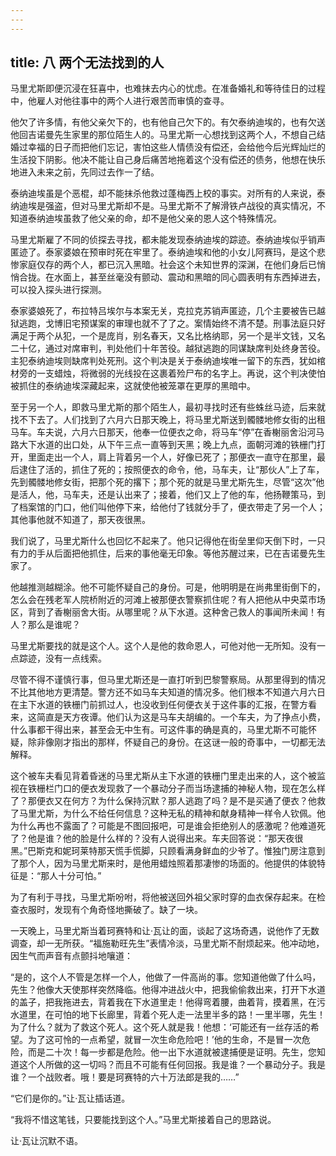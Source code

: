 ```yaml
---
---
---
```

title: 八 两个无法找到的人
---




马里尤斯即便沉浸在狂喜中，也难抹去内心的忧虑。在准备婚礼和等待佳日的过程中，他雇人对他往事中的两个人进行艰苦而审慎的查寻。

他欠了许多情，有他父亲欠下的，也有他自己欠下的。有欠泰纳迪埃的，也有欠送他回吉诺曼先生家里的那位陌生人的。马里尤斯一心想找到这两个人，不想自己结婚过幸福的日子而把他们忘记，害怕这些人情债没有偿还，会给他今后光辉灿烂的生活投下阴影。他决不能让自己身后痛苦地拖着这个没有偿还的债务，他想在快乐地进入未来之前，先同过去作一了结。

泰纳迪埃虽是个恶棍，却不能抹杀他救过蓬梅西上校的事实。对所有的人来说，泰纳迪埃是强盗，但对马里尤斯却不是。马里尤斯不了解滑铁卢战役的真实情况，不知道泰纳迪埃虽救了他父亲的命，却不是他父亲的恩人这个特殊情况。

马里尤斯雇了不同的侦探去寻找，都未能发现泰纳迪埃的踪迹。泰纳迪埃似乎销声匿迹了。泰家婆娘在预审时死在牢里了。泰纳迪埃和他的小女儿阿赛玛，是这个悲惨家庭仅存的两个人，都已沉入黑暗。社会这个未知世界的深渊，在他们身后已悄悄合拢。在水面上，甚至丝毫没有颤动、震动和黑暗的同心圆表明有东西掉进去，可以投入探头进行探测。

泰家婆娘死了，布拉特吕埃尔与本案无关，克拉克苏销声匿迹，几个主要被告已越狱逃跑，戈博旧宅预谋案的审理也就不了了之。案情始终不清不楚。刑事法庭只好满足于两个从犯，一个是庞肖，别名春天，又名比格纳耶，另一个是半文钱，又名二十亿，通过对席审判，判处他们十年苦役。越狱逃跑的同谋缺席判处终身苦役。主犯泰纳迪埃则缺席判处死刑。这个判决是关于泰纳迪埃唯一留下的东西，犹如棺材旁的一支蜡烛，将微弱的光线投在这裹着殓尸布的名字上。再说，这个判决使怕被抓住的泰纳迪埃深藏起来，这就使他被笼罩在更厚的黑暗中。

至于另一个人，即救马里尤斯的那个陌生人，最初寻找时还有些蛛丝马迹，后来就找不下去了。人们找到了六月六日那天晚上，将马里尤斯送到髑髅地修女街的出租马车。车夫说，六月六日那天，他奉一位便衣之命，将马车“停”在香榭丽舍沿河马路大下水道的出口处，从下午三点一直等到天黑；晚上九点，面朝河滩的铁栅门打开，里面走出一个人，肩上背着另一个人，好像已死了；那便衣一直守在那里，最后逮住了活的，抓住了死的；按照便衣的命令，他，马车夫，让“那伙人”上了车，先到髑髅地修女街，把那个死的撂下；那个死的就是马里尤斯先生，尽管“这次”他是活人，他，马车夫，还是认出来了；接着，他们又上了他的车，他扬鞭策马，到了档案馆的门口，他们叫他停下来，给他付了钱就分手了，便衣带走了另一个人；其他事他就不知道了，那天夜很黑。

我们说了，马里尤斯什么也回忆不起来了。他只记得他在街垒里仰天倒下时，一只有力的手从后面把他抓住，后来的事他毫无印象。等他苏醒过来，已在吉诺曼先生家了。

他越推测越糊涂。他不可能怀疑自己的身份。可是，他明明是在尚弗里街倒下的，怎么会在残老军人院桥附近的河滩上被那便衣警察抓住呢？有人把他从中央菜市场区，背到了香榭丽舍大街。从哪里呢？从下水道。这种舍己救人的事闻所未闻！有人？那么是谁呢？

马里尤斯要找的就是这个人。这个人是他的救命恩人，可他对他一无所知。没有一点踪迹，没有一点线索。

尽管不得不谨慎行事，但马里尤斯还是一直打听到巴黎警察局。从那里得到的情况不比其他地方更清楚。警方还不如马车夫知道的情况多。他们根本不知道六月六日在主下水道的铁栅门前抓过人，也没收到任何便衣关于这件事的汇报，在警方看来，这简直是天方夜谭。他们认为这是马车夫胡编的。一个车夫，为了挣点小费，什么事都干得出来，甚至会无中生有。可这件事的确是真的，马里尤斯不可能怀疑，除非像刚才指出的那样，怀疑自己的身份。在这谜一般的奇事中，一切都无法解释。

这个被车夫看见背着昏迷的马里尤斯从主下水道的铁栅门里走出来的人，这个被监视在铁栅栏门口的便衣发现救了一个暴动分子而当场逮捕的神秘人物，现在怎么样了？那便衣又在何方？为什么保持沉默？那人逃跑了吗？是不是买通了便衣？他救了马里尤斯，为什么不给任何信息？这种无私的精神和献身精神一样令人钦佩。他为什么再也不露面了？可能是不图回报吧，可是谁会拒绝别人的感激呢？他难道死了？他是谁？他的脸是什么样的？没有人说得出来。车夫回答说：“那天夜很黑。”巴斯克和妮珂莱特那天慌手慌脚，只顾看满身鲜血的少爷了。惟独门房注意到了那个人，因为马里尤斯来时，是他用蜡烛照着那凄惨的场面的。他提供的体貌特征是：“那人十分可怕。”

为了有利于寻找，马里尤斯吩咐，将他被送回外祖父家时穿的血衣保存起来。在检查衣服时，发现有个角奇怪地撕破了。缺了一块。

一天晚上，马里尤斯当着珂赛特和让·瓦让的面，谈起了这场奇遇，说他作了无数调查，却一无所获。“福施勒旺先生”表情冷淡，马里尤斯不耐烦起来。他冲动地，因生气而声音有点颤抖地嚷道：

“是的，这个人不管是怎样一个人，他做了一件高尚的事。您知道他做了什么吗，先生？他像大天使那样突然降临。他得冲进战火中，把我偷偷救出来，打开下水道的盖子，把我拖进去，背着我在下水道里走！他得弯着腰，曲着背，摸着黑，在污水道里，在可怕的地下长廊里，背着个死人走一法里半多的路！一里半哪，先生！为了什么？就为了救这个死人。这个死人就是我！他想：‘可能还有一丝存活的希望。为了这可怜的一点希望，就冒一次生命危险吧！’他的生命，不是冒一次危险，而是二十次！每一步都是危险。他一出下水道就被逮捕便是证明。先生，您知道这个人所做的这一切吗？而且不可能有任何回报。我是谁？一个暴动分子。我是谁？一个战败者。哦！要是珂赛特的六十万法郎是我的……”

“它们是你的。”让·瓦让插话道。

“我将不惜这笔钱，只要能找到这个人。”马里尤斯接着自己的思路说。

让·瓦让沉默不语。